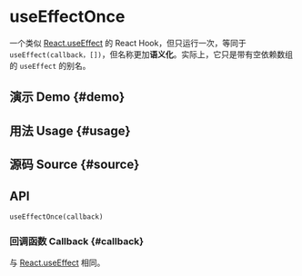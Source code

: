 # useEffectOnce


<HooksType category={frontmatter.category} />

一个类似 [React.useEffect](https://react.dev/reference/react/useEffect) 的 React Hook，但只运行一次，等同于 `useEffect(callback，[])`，但名称更加**语义化**。实际上，它只是带有空依赖数组的 `useEffect` 的别名。

## 演示 Demo \{#demo}


<App />

## 用法 Usage \{#usage}



## 源码 Source \{#source}


<Source />

## API

```tsx
useEffectOnce(callback)
```

### 回调函数 Callback \{#callback}

与 [React.useEffect](https://react.dev/reference/react/useEffect) 相同。
